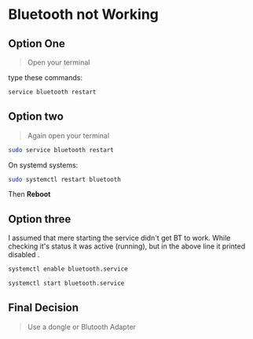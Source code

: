 
# Bluetooth not Working

## Option One

> Open your terminal

type these commands:

```bash
service bluetooth restart
```

## Option two

> Again open your terminal

```bash
sudo service bluetooth restart
```

On systemd systems:

```bash
sudo systemctl restart bluetooth
```

Then **Reboot**

## Option three

I assumed that mere starting the service didn't get BT to work. While checking it's status it was active (running), but in the above line it printed disabled .

```bash
systemctl enable bluetooth.service
```

```bash
systemctl start bluetooth.service
```

## Final Decision


> Use a dongle or Blutooth Adapter




<script src="https://giscus.app/client.js"
        data-repo="MohammadTaseenKhan/kali-solve"
        data-repo-id="R_kgDOIgNbNg"
        data-category="Comments"
        data-category-id="DIC_kwDOIgNbNs4CS2bR"
        data-mapping="url"
        data-strict="1"
        data-reactions-enabled="1"
        data-emit-metadata="1"
        data-input-position="top"
        data-theme="dark_high_contrast"
        data-lang="en"
        data-loading="lazy"
        crossorigin="anonymous"
        async>
</script>